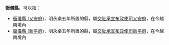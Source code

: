 '''衙儀縣'''，可以指：
* [[衙儀縣_(乂安府)|衙儀縣 (乂安府)]]，明永樂五年所置的縣，屬[[交阯承宣布政使司|交阯承宣布政使司]][[乂安府|乂安府]]，在今越南境內
* [[衙儀縣_(新平府)|衙儀縣 (新平府)]]，明永樂五年所置的縣，屬[[交阯承宣布政使司|交阯承宣布政使司]][[新平府|新平府]]，在今越南境內
{{Disambig|Y|Cat=三字中國縣名消歧義}}